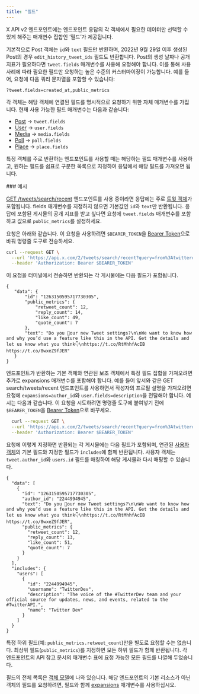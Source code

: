 ```yaml
---
title: "필드"
---
```


X API v2 엔드포인트에는 엔드포인트 응답의 각 객체에서 필요한 데이터만 선택할 수 있게 해주는 매개변수 집합인 ‘필드’가 제공됩니다.

기본적으로 Post 객체는 `id`와 `text` 필드만 반환하며, 2022년 9월 29일 이후 생성된 Post의 경우 `edit_history_tweet_ids` 필드도 반환합니다. Post의 생성 날짜나 공개 지표가 필요하다면 `tweet.fields` 매개변수를 사용해 요청해야 합니다. 이를 통해 사용 사례에 따라 필요한 필드만 요청하는 높은 수준의 커스터마이징이 가능합니다. 예를 들어, 요청에 다음 쿼리 문자열을 포함할 수 있습니다:

`?tweet.fields=created_at,public_metrics`

각 객체는 해당 객체에 연결된 필드를 명시적으로 요청하기 위한 자체 매개변수를 가집니다. 현재 사용 가능한 필드 매개변수는 다음과 같습니다:

- [Post](/ko/x-api/fundamentals/data-dictionary#tweet) → `tweet.fields`
- [User](/ko/x-api/fundamentals/data-dictionary#user) → `user.fields`
- [Media](/ko/x-api/fundamentals/data-dictionary#media) → `media.fields`
- [Poll](/ko/x-api/fundamentals/data-dictionary#poll) → `poll.fields`
- [Place](/ko/x-api/fundamentals/data-dictionary#place) → `place.fields`

특정 객체를 주로 반환하는 엔드포인트를 사용할 때는 해당하는 필드 매개변수를 사용하고, 원하는 필드를 쉼표로 구분한 목록으로 지정하여 응답에서 해당 필드를 가져오면 됩니다.

<div id="example">
  ### 예시
</div>

[GET /tweets/search/recent](/ko/x-api/posts/recent-search) 엔드포인트를 사용 중이라면 응답에는 주로 [트윗 객체](/ko/x-api/fundamentals/data-dictionary#tweet)가 포함됩니다. fields 매개변수를 지정하지 않으면 기본값인 `id`와 `text`만 반환됩니다. 응답에 포함된 게시물의 공개 지표를 받고 싶다면 요청에 `tweet.fields` 매개변수를 포함하고 값으로 `public_metrics`를 설정하세요.

요청은 아래와 같습니다. 이 요청을 사용하려면 `$BEARER_TOKEN`을 [Bearer Token](/ko/resources/fundamentals/authentication)으로 바꿔 명령줄 도구로 전송하세요.

```bash
curl --request GET \
  --url 'https://api.x.com/2/tweets/search/recent?query=from%3Atwitterdev&tweet.fields=public_metrics' \
  --header 'Authorization: Bearer $BEARER_TOKEN'
```

이 요청을 터미널에서 전송하면 반환되는 각 게시물에는 다음 필드가 포함됩니다.

```
{
   "data": {
       "id": "1263150595717730305",
       "public_metrics": {
           "retweet_count": 12,
           "reply_count": 14,
           "like_count": 49,
           "quote_count": 7
       },
       "text": "Do you 👀our new Tweet settings?\n\nWe want to know how and why you’d use a feature like this in the API. Get the details and let us know what you think👇\nhttps://t.co/RtMhhfAcIB https://t.co/8wxeZ9fJER"
   }
}
```

엔드포인트가 반환하는 기본 객체와 연관된 보조 객체에서 특정 필드 집합을 가져오려면 추가로 expansions 매개변수를 포함해야 합니다. 예를 들어 앞서와 같은 GET search/tweets/recent 엔드포인트를 사용하면서 작성자의 프로필 설명을 가져오려면 요청에 `expansions=author_id`와 `user.fields=description`을 전달해야 합니다. 예시는 다음과 같습니다. 이 요청을 시도하려면 명령줄 도구에 붙여넣기 전에 `$BEARER_TOKEN`을 [Bearer Token](/ko/resources/fundamentals/authentication)으로 바꾸세요.

```bash
  curl --request GET \
  --url 'https://api.x.com/2/tweets/search/recent?query=from%3Atwitterdev&tweet.fields=public_metrics&expansions=author_id&user.fields=description' \
  --header 'Authorization: Bearer $BEARER_TOKEN'
```

요청에 이렇게 지정하면 반환되는 각 게시물에는 다음 필드가 포함되며, 연관된 [사용자 객체](/ko/x-api/fundamentals/data-dictionary#user)의 기본 필드와 지정한 필드가 `includes`에 함께 반환됩니다. 사용자 객체는 `tweet.author_id`와 `users.id` 필드를 매칭하여 해당 게시물과 다시 매핑할 수 있습니다.

```
{
  "data": [
    {
      "id": "1263150595717730305",
      "author_id": "2244994945",
      "text": "Do you 👀our new Tweet settings?\n\nWe want to know how and why you’d use a feature like this in the API. Get the details and let us know what you think👇\nhttps://t.co/RtMhhfAcIB https://t.co/8wxeZ9fJER",
      "public_metrics": {
        "retweet_count": 12,
        "reply_count": 13,
        "like_count": 51,
        "quote_count": 7
      }
    }
  ],
  "includes": {
    "users": [
      {
        "id": "2244994945",
        "username": "TwitterDev",
        "description": "The voice of the #TwitterDev team and your official source for updates, news, and events, related to the #TwitterAPI.",
        "name": "Twitter Dev"
      }
    ]
  }
}
```

특정 하위 필드(예: `public_metrics.retweet_count`)만을 별도로 요청할 수는 없습니다. 최상위 필드(`public_metrics`)를 지정하면 모든 하위 필드가 함께 반환됩니다. 각 엔드포인트의 API 참고 문서의 매개변수 표에 요청 가능한 모든 필드를 나열해 두었습니다. 

필드의 전체 목록은 [객체 모델](/ko/x-api/fundamentals/data-dictionary#tweet)에 나와 있습니다. 해당 엔드포인트의 기본 리소스가 아닌 객체의 필드를 요청하려면, 필드와 함께 [expansions](/ko/x-api/fundamentals/expansions) 매개변수를 사용하십시오.